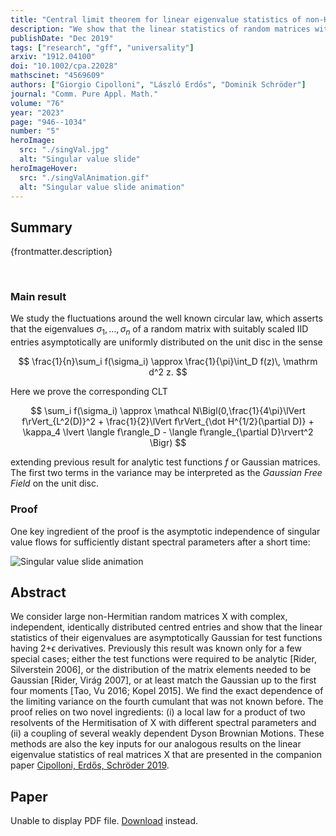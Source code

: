 ```yaml
---
title: "Central limit theorem for linear eigenvalue statistics of non-Hermitian random matrices"
description: "We show that the linear statistics of random matrices with iid entries asymptotically are a rank-one perturbation of the Gaussian free field on the unit disc."
publishDate: "Dec 2019"
tags: ["research", "gff", "universality"]
arxiv: "1912.04100"
doi: "10.1002/cpa.22028"
mathscinet: "4569609"
authors: ["Giorgio Cipolloni", "László Erdős", "Dominik Schröder"]
journal: "Comm. Pure Appl. Math."
volume: "76"
year: "2023"
page: "946--1034"
number: "5"
heroImage:
  src: "./singVal.jpg"
  alt: "Singular value slide"
heroImageHover:
  src: "./singValAnimation.gif"
  alt: "Singular value slide animation"
---
```



## Summary

{frontmatter.description}

<br />

### Main result

We study the fluctuations around the well known circular law, which asserts that the eigenvalues $\sigma_1,\ldots,\sigma_n$ of a random matrix with suitably scaled IID entries asymptotically are uniformly distributed on the unit disc in the sense

$$
\frac{1}{n}\sum_i f(\sigma_i) \approx \frac{1}{\pi}\int_D f(z)\, \mathrm d^2 z.
$$

Here we prove the corresponding CLT

$$
\sum_i f(\sigma_i) \approx \mathcal N\Bigl(0,\frac{1}{4\pi}\lVert f\rVert_{L^2(D)}^2 + \frac{1}{2}\lVert f\rVert_{\dot H^{1/2}(\partial D)} + \kappa_4 \lvert \langle f\rangle_D - \langle f\rangle_{\partial D}\rvert^2 \Bigr)
$$

extending previous result for analytic test functions $f$ or Gaussian matrices. The first two terms in the variance may be interpreted as the _Gaussian Free Field_ on the unit disc.

### Proof

One key ingredient of the proof is the asymptotic independence of singular value flows for sufficiently distant spectral parameters after a short time:

![Singular value slide animation](./singValAnimation.gif)

## Abstract

We consider large non-Hermitian random matrices X with complex, independent, identically distributed centred entries and show that the linear statistics of their eigenvalues are asymptotically Gaussian for test functions having 2+ϵ derivatives. Previously this result was known only for a few special cases; either the test functions were required to be analytic [Rider, Silverstein 2006], or the distribution of the matrix elements needed to be Gaussian [Rider, Virág 2007], or at least match the Gaussian up to the first four moments [Tao, Vu 2016; Kopel 2015]. We find the exact dependence of the limiting variance on the fourth cumulant that was not known before. The proof relies on two novel ingredients: (i) a local law for a product of two resolvents of the Hermitisation of X with different spectral parameters and (ii) a coupling of several weakly dependent Dyson Brownian Motions. These methods are also the key inputs for our analogous results on the linear eigenvalue statistics of real matrices X that are presented in the companion paper [Cipolloni, Erdős, Schröder 2019](./200202438).

## Paper

<object data={paper} type="application/pdf" width="100%" height="800px">
	<p>
		Unable to display PDF file.
		<a href={`https://arxiv.com/pdf/${frontmatter.arxiv}.pdf`}>Download</a>
		instead.
	</p>
</object>
